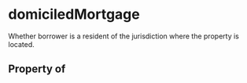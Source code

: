   

# domiciledMortgage

Whether borrower is a resident of the jurisdiction where the property is located.

## Property of



